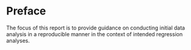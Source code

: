 # Preface {.unnumbered}

The focus of this report is to provide guidance on conducting initial data analysis in a reproducible manner in the context of intended regression analyses.


